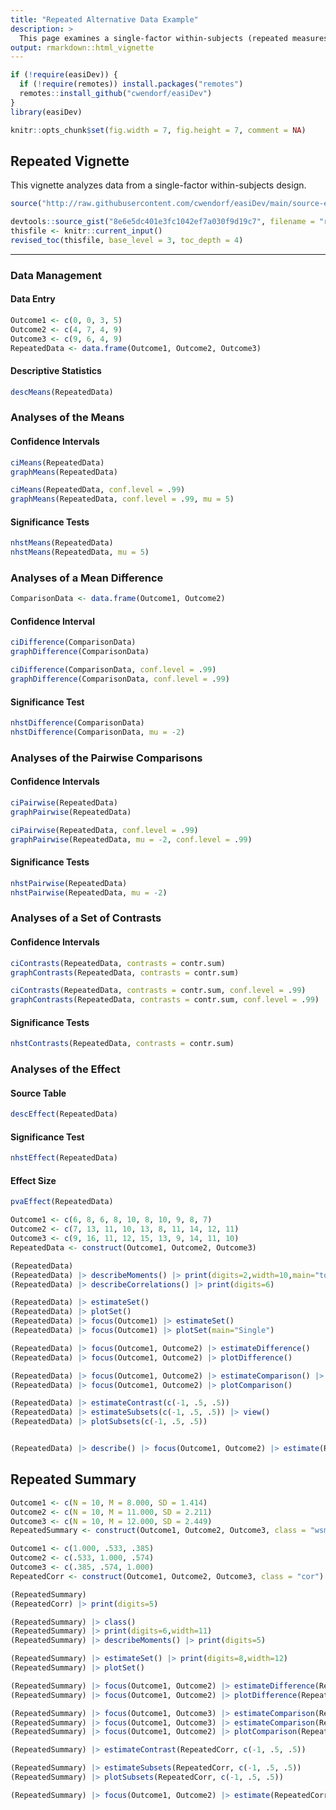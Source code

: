 ```yaml
---
title: "Repeated Alternative Data Example"
description: >
  This page examines a single-factor within-subjects (repeated measures) design using raw data input, focusing on comparisons and contrasts.
output: rmarkdown::html_vignette
---
```


```r
if (!require(easiDev)) {
  if (!require(remotes)) install.packages("remotes")
  remotes::install_github("cwendorf/easiDev")
}
library(easiDev)
```

```r
knitr::opts_chunk$set(fig.width = 7, fig.height = 7, comment = NA)
```

## Repeated Vignette

This vignette analyzes data from a single-factor within-subjects design.

```r
source("http://raw.githubusercontent.com/cwendorf/easiDev/main/source-easiDev.R")
```

```r
devtools::source_gist("8e6e5dc401e3fc1042ef7a030f9d19c7", filename = "revised_toc.R")
thisfile <- knitr::current_input()
revised_toc(thisfile, base_level = 3, toc_depth = 4)
```

---

### Data Management

#### Data Entry

```r
Outcome1 <- c(0, 0, 3, 5)
Outcome2 <- c(4, 7, 4, 9)
Outcome3 <- c(9, 6, 4, 9)
RepeatedData <- data.frame(Outcome1, Outcome2, Outcome3)
```

#### Descriptive Statistics

```r
descMeans(RepeatedData)
```

### Analyses of the Means

#### Confidence Intervals

```r
ciMeans(RepeatedData)
graphMeans(RepeatedData)
```

```r
ciMeans(RepeatedData, conf.level = .99)
graphMeans(RepeatedData, conf.level = .99, mu = 5)
```

#### Significance Tests

```r
nhstMeans(RepeatedData)
nhstMeans(RepeatedData, mu = 5)
```

### Analyses of a Mean Difference

```r
ComparisonData <- data.frame(Outcome1, Outcome2)
```

#### Confidence Interval 

```r
ciDifference(ComparisonData)
graphDifference(ComparisonData)
```

```r
ciDifference(ComparisonData, conf.level = .99)
graphDifference(ComparisonData, conf.level = .99)
```

#### Significance Test 

```r
nhstDifference(ComparisonData)
nhstDifference(ComparisonData, mu = -2)
```

### Analyses of the Pairwise Comparisons

#### Confidence Intervals

```r
ciPairwise(RepeatedData)
graphPairwise(RepeatedData)
```

```r
ciPairwise(RepeatedData, conf.level = .99)
graphPairwise(RepeatedData, mu = -2, conf.level = .99)
```

#### Significance Tests

```r
nhstPairwise(RepeatedData)
nhstPairwise(RepeatedData, mu = -2)
```

### Analyses of a Set of Contrasts

#### Confidence Intervals

```r
ciContrasts(RepeatedData, contrasts = contr.sum)
graphContrasts(RepeatedData, contrasts = contr.sum)
```

```r
ciContrasts(RepeatedData, contrasts = contr.sum, conf.level = .99)
graphContrasts(RepeatedData, contrasts = contr.sum, conf.level = .99)
```

#### Significance Tests

```r
nhstContrasts(RepeatedData, contrasts = contr.sum)
```

### Analyses of the Effect

#### Source Table

```r
descEffect(RepeatedData)
```

#### Significance Test

```r
nhstEffect(RepeatedData)
```

#### Effect Size

```r
pvaEffect(RepeatedData)
```



```r
Outcome1 <- c(6, 8, 6, 8, 10, 8, 10, 9, 8, 7)
Outcome2 <- c(7, 13, 11, 10, 13, 8, 11, 14, 12, 11)
Outcome3 <- c(9, 16, 11, 12, 15, 13, 9, 14, 11, 10)
RepeatedData <- construct(Outcome1, Outcome2, Outcome3)
```

```r
(RepeatedData)
(RepeatedData) |> describeMoments() |> print(digits=2,width=10,main="tough")
(RepeatedData) |> describeCorrelations() |> print(digits=6)

(RepeatedData) |> estimateSet()
(RepeatedData) |> plotSet()
(RepeatedData) |> focus(Outcome1) |> estimateSet()
(RepeatedData) |> focus(Outcome1) |> plotSet(main="Single")

(RepeatedData) |> focus(Outcome1, Outcome2) |> estimateDifference()
(RepeatedData) |> focus(Outcome1, Outcome2) |> plotDifference()

(RepeatedData) |> focus(Outcome1, Outcome2) |> estimateComparison() |> print(digits=6,main=c("cool","cooler"))
(RepeatedData) |> focus(Outcome1, Outcome2) |> plotComparison()

(RepeatedData) |> estimateContrast(c(-1, .5, .5))
(RepeatedData) |> estimateSubsets(c(-1, .5, .5)) |> view()
(RepeatedData) |> plotSubsets(c(-1, .5, .5))


(RepeatedData) |> describe() |> focus(Outcome1, Outcome2) |> estimate(RepeatedCorr) |> graph()


```


## Repeated Summary

```r
Outcome1 <- c(N = 10, M = 8.000, SD = 1.414)
Outcome2 <- c(N = 10, M = 11.000, SD = 2.211)
Outcome3 <- c(N = 10, M = 12.000, SD = 2.449)
RepeatedSummary <- construct(Outcome1, Outcome2, Outcome3, class = "wsm")
```

```r
Outcome1 <- c(1.000, .533, .385)
Outcome2 <- c(.533, 1.000, .574)
Outcome3 <- c(.385, .574, 1.000)
RepeatedCorr <- construct(Outcome1, Outcome2, Outcome3, class = "cor")
```

```r
(RepeatedSummary)
(RepeatedCorr) |> print(digits=5)

(RepeatedSummary) |> class()
(RepeatedSummary) |> print(digits=6,width=11)
(RepeatedSummary) |> describeMoments() |> print(digits=5)

(RepeatedSummary) |> estimateSet() |> print(digits=8,width=12)
(RepeatedSummary) |> plotSet()

(RepeatedSummary) |> focus(Outcome1, Outcome2) |> estimateDifference(RepeatedCorr)
(RepeatedSummary) |> focus(Outcome1, Outcome2) |> plotDifference(RepeatedCorr)

(RepeatedSummary) |> focus(Outcome1, Outcome3) |> estimateComparison(RepeatedCorr)
(RepeatedSummary) |> focus(Outcome1, Outcome3) |> estimateComparison(RepeatedCorr)
(RepeatedSummary) |> focus(Outcome1, Outcome2) |> plotComparison(RepeatedCorr)

(RepeatedSummary) |> estimateContrast(RepeatedCorr, c(-1, .5, .5))

(RepeatedSummary) |> estimateSubsets(RepeatedCorr, c(-1, .5, .5))
(RepeatedSummary) |> plotSubsets(RepeatedCorr, c(-1, .5, .5))

(RepeatedSummary) |> focus(Outcome1, Outcome2) |> estimate(RepeatedCorr) |> graph()

```
